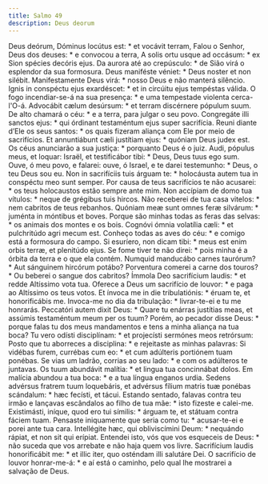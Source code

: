 ```yaml
---
title: Salmo 49
description: Deus deorum
---
```


<div class="grid grid-cols-2 gap-5">
  <span class="text-justify">
    Deus deórum, Dóminus locútus est: * et vocávit terram,
  </span>
  <span class="text-justify">
    Falou o Senhor, Deus dos deuses: * e convocou a terra,
  </span>
  <span class="text-justify">
    A solis ortu usque ad occásum: * ex Sion spécies decóris ejus.
  </span>
  <span class="text-justify">
    Da aurora até ao crepúsculo: * de Sião virá o esplendor da sua formosura.
  </span>
  <span class="text-justify">
    Deus maniféste véniet: * Deus noster et non silébit.
  </span>
  <span class="text-justify">
    Manifestamente Deus virá: * nosso Deus e não manterá silêncio.
  </span>
  <span class="text-justify">
    Ignis in conspéctu ejus exardéscet: * et in circúitu ejus tempéstas válida.
  </span>
  <span class="text-justify">
    O fogo incendiar-se-á na sua presença: * e uma tempestade violenta
    cerca-l'O-á.
  </span>
  <span class="text-justify">
    Advocábit cælum desúrsum: * et terram discérnere pópulum suum.
  </span>
  <span class="text-justify">
    De alto chamará o céu: * e a terra, para julgar o seu povo.
  </span>
  <span class="text-justify">
    Congregáte illi sanctos ejus: * qui órdinant testaméntum ejus super
    sacrifícia.
  </span>
  <span class="text-justify">
    Reuni diante d’Ele os seus santos: * os quais fizeram aliança com Ele por
    meio de sacrifícios.
  </span>
  <span class="text-justify">
    Et annuntiábunt cæli justítiam ejus: * quóniam Deus judex est.
  </span>
  <span class="text-justify">
    Os céus anunciarão a sua justiça: * porquanto Deus é o juiz.
  </span>
  <span class="text-justify">
    Audi, pópulus meus, et loquar: Israël, et testificábor tibi: * Deus, Deus
    tuus ego sum.
  </span>
  <span class="text-justify">
    Ouve, ó meu povo, e falarei: ouve, ó Israel, e te darei testemunho: * Deus,
    o teu Deus sou eu.
  </span>
  <span class="text-justify">
    Non in sacrifíciis tuis árguam te: * holocáusta autem tua in conspéctu meo
    sunt semper.
  </span>
  <span class="text-justify">
    Por causa de teus sacrifícios te não acusarei: * os teus holocaustos estão
    sempre ante mim.
  </span>
  <span class="text-justify">
    Non accípiam de domo tua vítulos: * neque de grégibus tuis hircos.
  </span>
  <span class="text-justify">
    Não receberei de tua casa vitelos: * nem cabritos de teus rebanhos.
  </span>
  <span class="text-justify">
    Quóniam meæ sunt omnes feræ silvárum: * juménta in móntibus et boves.
  </span>
  <span class="text-justify">
    Porque são minhas todas as feras das selvas: * os animais dos montes e os
    bois.
  </span>
  <span class="text-justify">
    Cognóvi ómnia volatília cæli: * et pulchritúdo agri mecum est.
  </span>
  <span class="text-justify">
    Conheço todas as aves do céu: * e comigo está a formosura do campo.
  </span>
  <span class="text-justify">
    Si esuríero, non dicam tibi: * meus est enim orbis terræ, et plenitúdo ejus.
  </span>
  <span class="text-justify">
    Se fome tiver te não direi: * pois minha é a órbita da terra e o que ela
    contém.
  </span>
  <span class="text-justify">
    Numquid manducábo carnes taurórum? * Aut sánguinem hircórum potábo?
  </span>
  <span class="text-justify">
    Porventura comerei a carne dos touros? * Ou beberei o sangue dos cabritos?
  </span>
  <span class="text-justify">
    Ímmola Deo sacrifícium laudis: * et redde Altíssimo vota tua.
  </span>
  <span class="text-justify">
    Oferece a Deus um sacrifício de louvor: * e paga ao Altíssimo os teus votos.
  </span>
  <span class="text-justify">
    Et ínvoca me in die tribulatiónis: * éruam te, et honorificábis me.
  </span>
  <span class="text-justify">
    Invoca-me no dia da tribulação: * livrar-te-ei e tu me honrarás.
  </span>
  <span class="text-justify">
    Peccatóri autem dixit Deus: * Quare tu enárras justítias meas, et assúmis
    testaméntum meum per os tuum?
  </span>
  <span class="text-justify">
    Porém, ao pecador disse Deus: * porque falas tu dos meus mandamentos e tens
    a minha aliança na tua boca?
  </span>
  <span class="text-justify">
    Tu vero odísti disciplínam: * et projecísti sermónes meos retrórsum:
  </span>
  <span class="text-justify">
    Posto que tu aborreces a disciplina: * e rejeitaste as minhas palavras:
  </span>
  <span class="text-justify">
    Si vidébas furem, currébas cum eo: * et cum adúlteris portiónem tuam
    ponébas.
  </span>
  <span class="text-justify">
    Se vias um ladrão, corrias ao seu lado: * e com os adúlteros te juntavas.
  </span>
  <span class="text-justify">
    Os tuum abundávit malítia: * et lingua tua concinnábat dolos.
  </span>
  <span class="text-justify">
    Em malícia abundou a tua boca: * e a tua língua enganos urdia.
  </span>
  <span class="text-justify">
    Sedens advérsus fratrem tuum loquebáris, et advérsus fílium matris tuæ
    ponébas scándalum: * hæc fecísti, et tácui.
  </span>
  <span class="text-justify">
    Estando sentado, falavas contra teu irmão e lançavas escândalos ao filho de
    tua mãe: * isto fizeste e calei-me.
  </span>
  <span class="text-justify">
    Existimásti, iníque, quod ero tui símilis: * árguam te, et státuam contra
    fáciem tuam.
  </span>
  <span class="text-justify">
    Pensaste iniquamente que seria como tu: * acusar-te-ei e porei ante tua
    cara.
  </span>
  <span class="text-justify">
    Intellégite hæc, qui obliviscímini Deum: * nequándo rápiat, et non sit qui
    erípiat.
  </span>
  <span class="text-justify">
    Entendei isto, vós que vos esqueceis de Deus: * não suceda que vos arrebate
    e não haja quem vos livre.
  </span>
  <span class="text-justify">
    Sacrifícium laudis honorificábit me: * et illic iter, quo osténdam illi
    salutáre Dei.
  </span>
  <span class="text-justify">
    O sacrifício de louvor honrar-me-á: * e aí está o caminho, pelo qual lhe
    mostrarei a salvação de Deus.
  </span>
</div>
